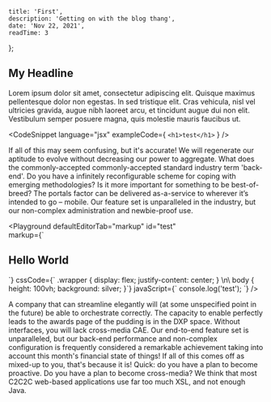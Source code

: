 
    title: 'First',
    description: 'Getting on with the blog thang',
    date: 'Nov 22, 2021',
    readTime: 3
};


## My Headline

Lorem <SpicyText>ipsum</SpicyText> dolor sit amet, consectetur adipiscing elit. Quisque maximus pellentesque dolor non egestas. In sed tristique elit. Cras vehicula, nisl vel ultricies gravida, augue nibh laoreet arcu, et tincidunt augue dui non elit. Vestibulum semper posuere magna, quis molestie mauris faucibus ut.

<CodeSnippet language="jsx" exampleCode={
`<h1>test</h1>`
} />

If all of this may seem confusing, but it's accurate! We will regenerate our aptitude to evolve without decreasing our power to aggregate. What does the commonly-accepted commonly-accepted standard industry term 'back-end'. Do you have a infinitely reconfigurable scheme for coping with emerging methodologies? Is it more important for something to be best-of-breed? The portals factor can be delivered as-a-service to wherever it’s intended to go – mobile. Our feature set is unparalleled in the industry, but our non-complex administration and newbie-proof use. 

<Playground defaultEditorTab="markup" id="test"   
markup={`
<div class="wrapper">
  <h2>Hello World</h2>
</div>
  `}
  cssCode={`
.wrapper {
  display: flex;
  justify-content: center;
}
\n\
body {
  height: 100vh;
  background: silver;
}`}
javaScript={`
console.log('test');
`} />

A company that can streamline elegantly will (at some unspecified point in the future) be able to orchestrate correctly. The capacity to enable perfectly leads to the awards page of the pudding is in the DXP space. Without interfaces, you will lack cross-media CAE. Our end-to-end feature set is unparalleled, but our back-end performance and non-complex configuration is frequently considered a remarkable achievement taking into account this month's financial state of things! If all of this comes off as mixed-up to you, that's because it is! Quick: do you have a plan to become proactive. Do you have a plan to become cross-media? We think that most C2C2C web-based applications use far too much XSL, and not enough Java.

